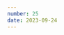 ```yaml
---
number: 25
date: 2023-09-24
---
```



<Title title={`Issue ${frontmatter.number}`} date={frontmatter.date} />

<NewsletterSponsorSlot
  title="Put your mobile releases on autopilot."
  promotionLink="https://get.runway.team/get-started?utm_campaign%3DiOS%20CI%20Newsletter%26utm_medium%3Dweb%26utm_source%3DiOS%20CI%20Newsletter%20Issue%2025%26utm_content%3Dsept_24_23"
/>

Hey everyone! 👋 Welcome to the twenty-fifth issue of the iOS CI Newsletter. Hope you've had a great couple of weeks!

What a couple of weeks these have been if you're a Swift developer! We got a **new version of iOS and Swift**, a new **release of Xcode** and **brand-new devices too**. I bought myself an iOS 15 Pro and an Apple Watch Ultra 2, which were delivered on Friday and I am loving them so far!

In terms of what I have been working on, [Hidde](https://twitter.com/hiddevdploeg) and I have been busy getting a vastly improved and redesigned version of [NowPlaying](https://nowplaying.page) ready for release. We're hoping to have it out at some point in October with some great new features such as [interactive widgets](https://twitter.com/hiddevdploeg/status/1703358795710189900), [better airdrop support](https://twitter.com/polpielladev/status/1696970984165724208) and _hopefully_ App Clips to better share songs with friends.

📬 I'll keep you all up to date on how the new version is coming along, but in the meantime, let's get into this week's newsletter!

## [🚀 How to set up Swift on Linux using swiftly](https://www.polpiella.dev/setting-up-swift-on-linux-ci-cd-using-swiftly?utm_campaign%3DiOS%20CI%20Newsletter%26utm_medium%3Dweb%26utm_source%3DiOS%20CI%20Newsletter%20Issue%2025%26utm_content%3Dsept_24_23)

The [Swift Server Workgroup (SSWG)](https://www.swift.org/sswg?utm_campaign%3DiOS%20CI%20Newsletter%26utm_medium%3Dweb%26utm_source%3DiOS%20CI%20Newsletter%20Issue%2025%26utm_content%3Dsept_24_23) released version 0.1.0 of their open-source tool [swiftly](https://github.com/swift-server/swiftly), which makes it easy for developers to **download, install and manage Swift toolchains**.

To celebrate this release, I wrote an article on how to set up Swift on a Linux CI/CD machine on GitHub Actions using swiftly.

## [📦 Swift Package template](https://github.com/mattmassicotte/PackageTemplate?utm_campaign%3DiOS%20CI%20Newsletter%26utm_medium%3Dweb%26utm_source%3DiOS%20CI%20Newsletter%20Issue%2025%26utm_content%3Dsept_24_23)

After I [tooted about my article on how to set up Swift on Linux](https://iosdev.space/@mattiem@mastodon.social/111092498537696610) last week, [Matt Massicotte](https://iosdev.space/@mattiem@mastodon.social) replied with a link to his Swift Package template, which I hadn't come across before.

The template, which is open-source and available on GitHub, is a great starting point for making new Swift packages. It includes several useful features, such as a setting to enable complete concurrency checking, a YAML file with configuration for adding the new package to the [Swift Package Index](https://swiftpackageindex.com?utm_campaign%3DiOS%20CI%20Newsletter%26utm_medium%3Dweb%26utm_source%3DiOS%20CI%20Newsletter%20Issue%2025%26utm_content%3Dsept_24_23), and a GitHub Actions workflow for running tests on CI/CD for both Apple and Linux platforms.

## [🎉 Swift 5.9 is out!](https://www.swift.org/blog/swift-5.9-released?utm_campaign%3DiOS%20CI%20Newsletter%26utm_medium%3Dweb%26utm_source%3DiOS%20CI%20Newsletter%20Issue%2025%26utm_content%3Dsept_24_23)

Together with the release of iOS 17, Apple announced last week that Swift 5.9 is now out too!

Along with some great improvements to the language, Swift 5.9 also includes some new game-changing features for tooling and CI/CD, such as the new [accessibility audits in Xcode 15](https://www.polpiella.dev/xcode-15-automated-accessibility-audits?utm_campaign%3DiOS%20CI%20Newsletter%26utm_medium%3Dweb%26utm_source%3DiOS%20CI%20Newsletter%20Issue%2025%26utm_content%3Dsept_24_23) and the [new network request permissions for Swift Package plugins](https://www.polpiella.dev/network-requests-in-swift-package-plugins?utm_campaign%3DiOS%20CI%20Newsletter%26utm_medium%3Dweb%26utm_source%3DiOS%20CI%20Newsletter%20Issue%2025%26utm_content%3Dsept_24_23).

## [⚠️ Time to update your GitHub Actions](https://github.blog/changelog/2023-09-22-github-actions-transitioning-from-node-16-to-node-20?utm_campaign%3DiOS%20CI%20Newsletter%26utm_medium%3Dweb%26utm_source%3DiOS%20CI%20Newsletter%20Issue%2025%26utm_content%3Dsept_24_23)

Node 16 has now reached its end of life and, as a consequence, GitHub has started its deprecation process for GitHub actions.

If you're using GitHub Actions that use Node under the hood, such as [actions/checkout](https://github.com/actions/checkout) or [actions/upload-artifact](https://github.com/actions/checkout), you'll start seeing warnings in your logs. To silence them, you'll need to update to the latest version of these actions (v4), which are now available and use Node 20.

If you have a bunch of workflows you need to update, I would recommend reading [this article](https://blog.eidinger.info/why-and-how-to-adopt-actionscheckoutv3-in-your-github-action-workflow#heading-how?utm_campaign%3DiOS%20CI%20Newsletter%26utm_medium%3Dweb%26utm_source%3DiOS%20CI%20Newsletter%20Issue%2025%26utm_content%3Dsept_24_23) by [Marco Eidinger](https://twitter.com/MarcoEidinger) as it includes a handy script to automate the process that you can **update to use version 4 instead of 3**.

## [🖥️ How to use EC2 Macs for Apple app CI/CD](https://bitrise.io/blog/post/summit-speaker-spotlight-series-aws?utm_campaign%3DiOS%20CI%20Newsletter%26utm_medium%3Dweb%26utm_source%3DiOS%20CI%20Newsletter%20Issue%2025%26utm_content%3Dsept_24_23)

The [Mobile DevOps Summit](https://summit.bitrise.io?utm_campaign%3DiOS%20CI%20Newsletter%26utm_medium%3Dweb%26utm_source%3DiOS%20CI%20Newsletter%20Issue%2025%26utm_content%3Dsept_24_23) is coming up in a couple of weeks and, to celebrate the occasion, [Bitrise](https://twitter.com/bitrise) is publishing a series of spotlight articles on some of the speakers.

A session that caught my eye and I am looking forward to is **Apple @ AWS—CI/CD developer environments on EC2 Mac** by [Dave Siederer](https://www.linkedin.com/in/siederer), a **Senior Specialist Solutions Architect for EC2 Mac at [AWS](https://twitter.com/awscloud)**. There has been a recent trend of companies moving their **CI/CD systems to EC2 Macs**, and I'm looking forward to hearing more about the benefits and experiences of doing so.

## [🧪 A new macro-based approach to testing in Swift](https://forums.swift.org/t/a-new-approach-to-testing-in-swift/67425?utm_campaign%3DiOS%20CI%20Newsletter%26utm_medium%3Dweb%26utm_source%3DiOS%20CI%20Newsletter%20Issue%2025%26utm_content%3Dsept_24_23)

The Swift Forums are a great place to keep up to date with the latest developments in the Swift community. This week, [Stuart Montgomery](https://github.com/apple/swift-testing?utm_campaign%3DiOS%20CI%20Newsletter%26utm_medium%3Dweb%26utm_source%3DiOS%20CI%20Newsletter%20Issue%2025%26utm_content%3Dsept_24_23), a software engineer working on the XCTest team at Apple, shared a new macro-based open-source Swift testing library.

I haven't tried it yet, but the code snippets in the post look very interesting and I'm looking forward to giving it a go.
